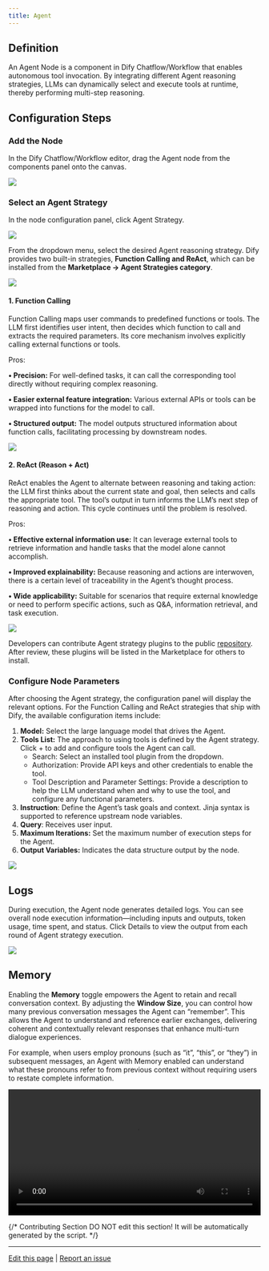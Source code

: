```yaml
---
title: Agent
---
```


## Definition

An Agent Node is a component in Dify Chatflow/Workflow that enables autonomous tool invocation. By integrating different Agent reasoning strategies, LLMs can dynamically select and execute tools at runtime, thereby performing multi-step reasoning.

## Configuration Steps

### Add the Node

In the Dify Chatflow/Workflow editor, drag the Agent node from the components panel onto the canvas.

![](https://assets-docs.dify.ai/dify-enterprise-mintlify/en/guides/workflow/node/1f4d803ff68394d507abd3bcc13ba0f3.png)

### Select an Agent Strategy

In the node configuration panel, click Agent Strategy.

![](https://assets-docs.dify.ai/dify-enterprise-mintlify/en/guides/workflow/node/f14082c44462ac03955e41d66ffd4cca.png)

From the dropdown menu, select the desired Agent reasoning strategy. Dify provides two built-in strategies, **Function Calling and ReAct**, which can be installed from the **Marketplace → Agent Strategies category**.

![](https://assets-docs.dify.ai/dify-enterprise-mintlify/en/guides/workflow/node/47e29e5993821b61632af9cdb8392357.png)

#### 1. Function Calling

Function Calling maps user commands to predefined functions or tools. The LLM first identifies user intent, then decides which function to call and extracts the required parameters. Its core mechanism involves explicitly calling external functions or tools.

Pros:

**• Precision:** For well-defined tasks, it can call the corresponding tool directly without requiring complex reasoning.

**• Easier external feature integration:** Various external APIs or tools can be wrapped into functions for the model to call.

**• Structured output:** The model outputs structured information about function calls, facilitating processing by downstream nodes.

![](https://assets-docs.dify.ai/dify-enterprise-mintlify/en/guides/workflow/node/10505cd7c6f0b3ba10161abb88d9e36b.png)

#### 2. ReAct (Reason + Act)

ReAct enables the Agent to alternate between reasoning and taking action: the LLM first thinks about the current state and goal, then selects and calls the appropriate tool. The tool’s output in turn informs the LLM’s next step of reasoning and action. This cycle continues until the problem is resolved.

Pros:

**• Effective external information use:** It can leverage external tools to retrieve information and handle tasks that the model alone cannot accomplish.

**• Improved explainability:** Because reasoning and actions are interwoven, there is a certain level of traceability in the Agent’s thought process.

**• Wide applicability:** Suitable for scenarios that require external knowledge or need to perform specific actions, such as Q\&A, information retrieval, and task execution.

![](https://assets-docs.dify.ai/dify-enterprise-mintlify/en/guides/workflow/node/60fa430029e509ac1a609c72fd04c413.png)

Developers can contribute Agent strategy plugins to the public [repository](https://github.com/langgenius/dify-plugins). After review, these plugins will be listed in the Marketplace for others to install.

### Configure Node Parameters

After choosing the Agent strategy, the configuration panel will display the relevant options. For the Function Calling and ReAct strategies that ship with Dify, the available configuration items include:

1. **Model:** Select the large language model that drives the Agent.
2. **Tools List:** The approach to using tools is defined by the Agent strategy. Click + to add and configure tools the Agent can call.
   * Search: Select an installed tool plugin from the dropdown.
   * Authorization: Provide API keys and other credentials to enable the tool.
   * Tool Description and Parameter Settings: Provide a description to help the LLM understand when and why to use the tool, and configure any functional parameters.
3. **Instruction**: Define the Agent’s task goals and context. Jinja syntax is supported to reference upstream node variables.
4. **Query**: Receives user input.
5. **Maximum Iterations:** Set the maximum number of execution steps for the Agent.
6. **Output Variables:** Indicates the data structure output by the node.

![](https://assets-docs.dify.ai/dify-enterprise-mintlify/en/guides/workflow/node/54c8e4f0eaa7379bd8c1b5ac6305b326.png)

## Logs

During execution, the Agent node generates detailed logs. You can see overall node execution information—including inputs and outputs, token usage, time spent, and status. Click Details to view the output from each round of Agent strategy execution.

![](https://assets-docs.dify.ai/dify-enterprise-mintlify/en/guides/workflow/node/0120d3d0e63f5b59ec9d279a38c970ef.png)

## Memory

Enabling the **Memory** toggle empowers the Agent to retain and recall conversation context. By adjusting the **Window Size**, you can control how many previous conversation messages the Agent can “remember”. This allows the Agent to understand and reference earlier exchanges, delivering coherent and contextually relevant responses that enhance multi-turn dialogue experiences.

For example, when users employ pronouns (such as “it”, “this”, or “they”) in subsequent messages, an Agent with Memory enabled can understand what these pronouns refer to from previous context without requiring users to restate complete information.

<video controls src="https://assets-docs.dify.ai/2025/04/1801b96763eb8f22f1e2158645897885.mp4" width="100%"></video>

{/*
Contributing Section
DO NOT edit this section!
It will be automatically generated by the script.
*/}

---

[Edit this page](https://github.com/langgenius/dify-docs/edit/main/en/guides/workflow/node/agent.mdx) | [Report an issue](https://github.com/langgenius/dify-docs/issues/new?title=Documentation%20Issue%3A%20&body=%23%23%20Issue%20Description%0A%3C%21--%20Please%20briefly%20describe%20the%20issue%20you%20found%20--%3E%0A%0A%23%23%20Page%20Link%0Ahttps%3A%2F%2Fgithub.com%2Flanggenius%2Fdify-docs%2Fblob%2Fmain%2Fen/guides/workflow/node%2Fagent.mdx%0A%0A%23%23%20Suggested%20Changes%0A%3C%21--%20If%20you%20have%20specific%20suggestions%20for%20changes%2C%20please%20describe%20them%20here%20--%3E%0A%0A%3C%21--%20Thank%20you%20for%20helping%20improve%20our%20documentation%21%20--%3E)

